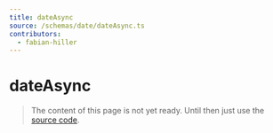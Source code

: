 ```yaml
---
title: dateAsync
source: /schemas/date/dateAsync.ts
contributors:
  - fabian-hiller
---
```


# dateAsync

> The content of this page is not yet ready. Until then just use the [source code](https://github.com/fabian-hiller/valibot/blob/main/library/src/schemas/date/dateAsync.ts).
